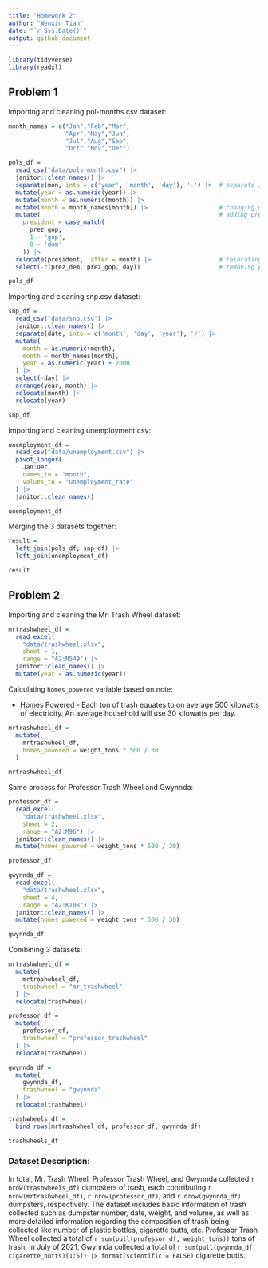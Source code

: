```yaml
---
title: "Homework 2"
author: "Wenxin Tian"
date: "`r Sys.Date()`"
output: github_document
---
```


```r
library(tidyverse)
library(readxl)
```

## Problem 1

Importing and cleaning pol-months.csv dataset:

```r
month_names = c("Jan","Feb","Mar",
                "Apr","May","Jun",
                "Jul","Aug","Sep",
                "Oct","Nov","Dec")

pols_df = 
  read_csv("data/pols-month.csv") |>
  janitor::clean_names() |>
  separate(mon, into = c('year', 'month', 'day'), '-') |>  # separate into year, month, and day
  mutate(year = as.numeric(year)) |>
  mutate(month = as.numeric(month)) |> 
  mutate(month = month_names[month]) |>                    # changing month num to month name
  mutate(                                                  # adding president variable
    president = case_match(
      prez_gop,
      1 ~ 'gop',
      0 ~ 'dem'
    )) |> 
  relocate(president, .after = month) |>                   # relocating president variable  
  select(-c(prez_dem, prez_gop, day))                      # removing prez_dem, prez_gop, and day variables

pols_df
```

Importing and cleaning snp.csv dataset:

```r
snp_df = 
  read_csv("data/snp.csv") |>
  janitor::clean_names() |>
  separate(date, into = c('month', 'day', 'year'), '/') |>
  mutate(
    month = as.numeric(month),
    month = month_names[month],
    year = as.numeric(year) + 2000
  ) |>
  select(-day) |>
  arrange(year, month) |>
  relocate(month) |>
  relocate(year)

snp_df
```

Importing and cleaning unemployment.csv:

```r
unemployment_df =
  read_csv("data/unemployment.csv") |>
  pivot_longer(
    Jan:Dec,
    names_to = "month",
    values_to = "unemployment_rate"
  ) |>
  janitor::clean_names()

unemployment_df
```

Merging the 3 datasets together:

```r
result =
  left_join(pols_df, snp_df) |>
  left_join(unemployment_df)

result
```

## Problem 2

Importing and cleaning the Mr. Trash Wheel dataset:

```r
mrtrashwheel_df =
  read_excel(
    "data/trashwheel.xlsx",
    sheet = 1,
    range = "A2:N549") |>
  janitor::clean_names() |>
  mutate(year = as.numeric(year))
```

Calculating `homes_powered` variable based on note:

* Homes Powered - Each ton of trash equates to on average 500 kilowatts of electricity.  An average household will use 30 kilowatts per day.

```r
mrtrashwheel_df =
  mutate(
    mrtrashwheel_df,
    homes_powered = weight_tons * 500 / 30
  )

mrtrashwheel_df
```

Same process for Professor Trash Wheel and Gwynnda:

```r
professor_df =
  read_excel(
    "data/trashwheel.xlsx",
    sheet = 2,
    range = "A2:M96") |>
  janitor::clean_names() |>
  mutate(homes_powered = weight_tons * 500 / 30)

professor_df

gwynnda_df =
  read_excel(
    "data/trashwheel.xlsx",
    sheet = 4,
    range = "A2:K108") |>
  janitor::clean_names() |>
  mutate(homes_powered = weight_tons * 500 / 30)

gwynnda_df
```

Combining 3 datasets:

```r
mrtrashwheel_df =
  mutate(
    mrtrashwheel_df,
    trashwheel = "mr_trashwheel"
  ) |>
  relocate(trashwheel)

professor_df =
  mutate(
    professor_df,
    trashwheel = "professor_trashwheel"
  ) |>
  relocate(trashwheel)

gwynnda_df =
  mutate(
    gwynnda_df,
    trashwheel = "gwynnda"
  ) |>
  relocate(trashwheel)

trashwheels_df = 
  bind_rows(mrtrashwheel_df, professor_df, gwynnda_df)

trashwheels_df
```

### Dataset Description:

In total, Mr. Trash Wheel, Professor Trash Wheel, and Gwynnda collected `r nrow(trashwheels_df)` dumpsters of trash, each contributing `r nrow(mrtrashwheel_df)`, `r nrow(professor_df)`, and `r nrow(gwynnda_df)` dumpsters, respectively. The dataset includes basic information of trash collected such as dumpster number, date, weight, and volume, as well as more detailed information regarding the composition of trash being collected like number of plastic bottles, cigarette butts, etc. Professor Trash Wheel collected a total of `r sum(pull(professor_df, weight_tons))` tons of trash. In July of 2021, Gwynnda collected a total of `r sum(pull(gwynnda_df, cigarette_butts)[1:5]) |> format(scientific = FALSE)` cigarette butts.




